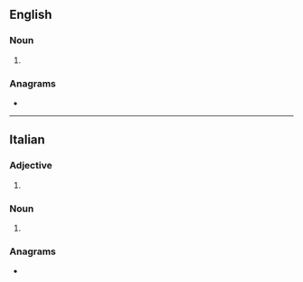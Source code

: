==English==

===Noun===
{{head|en|noun form}}

# {{plural of|en|contadina}}

===Anagrams===
* {{anagrams|en|a=acdeinnot|contained}}

----

==Italian==

===Adjective===
{{head|it|adjective form}}

# {{feminine plural of|it|contadino}}

===Noun===
{{head|it|noun form|g=f}}

# {{plural of|it|contadina}}

===Anagrams===
* {{anagrams|it|a=acdeinnot|citandone|decantino}}